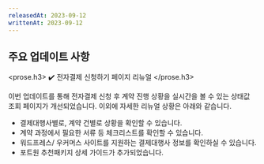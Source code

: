 ```yaml
---
releasedAt: 2023-09-12
writtenAt: 2023-09-12
---
```



## 주요 업데이트 사항

<prose.h3>
  ✔️ 전자결제 신청하기 페이지 리뉴얼
</prose.h3>

이번 업데이트를 통해 전자결제 신청 후 계약 진행 상황을 실시간을 볼 수 있는 상태값 조회 페이지가 개선되었습니다.
이외에 자세한 리뉴얼 상황은 아래와 같습니다.

- 결제대행사별로, 계약 건별로 상황을 확인할 수 있습니다.
- 계약 과정에서 필요한 서류 등 체크리스트를 확인할 수 있습니다.
- 워드프레스/ 우커머스 사이트를 지원하는 결제대행사 정보를 확인하실 수 있습니다.
- 포트원 추천패키지 상세 가이드가 추가되었습니다.
